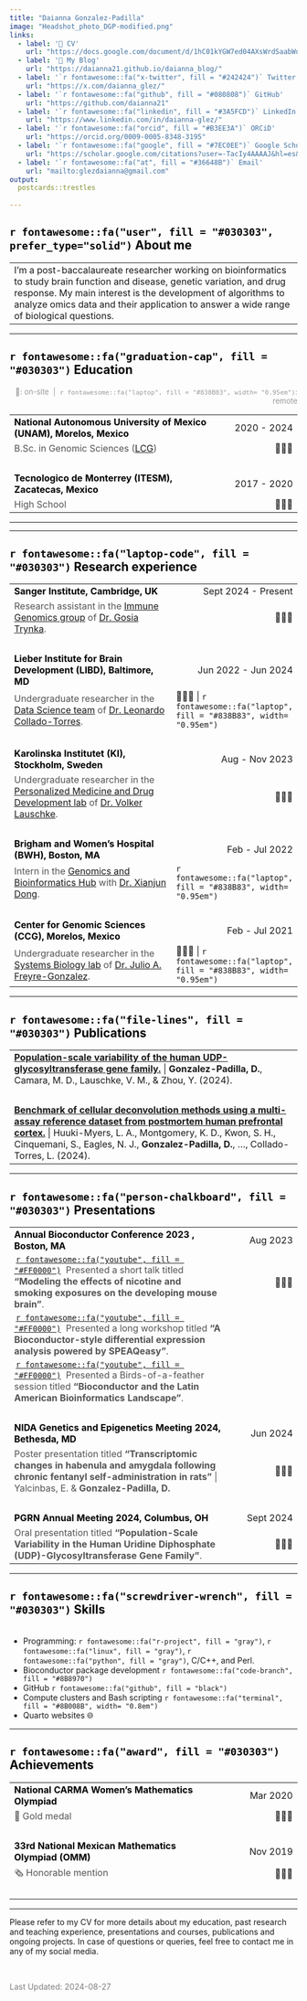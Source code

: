 ```yaml
---
title: "Daianna Gonzalez-Padilla"
image: "Headshot_photo_DGP-modified.png"
links:
  - label: '📑 CV'
    url: "https://docs.google.com/document/d/1hC01kYGW7ed04AXsWrdSaabWutE5jVGZDOc967L7sYE/edit?usp=sharing"
  - label: '🌮 My Blog'
    url: "https://daianna21.github.io/daianna_blog/"
  - label: '`r fontawesome::fa("x-twitter", fill = "#242424")` Twitter'
    url: "https://x.com/daianna_glez/"
  - label: '`r fontawesome::fa("github", fill = "#080808")` GitHub'
    url: "https://github.com/daianna21"
  - label: '`r fontawesome::fa("linkedin", fill = "#3A5FCD")` LinkedIn'
    url: "https://www.linkedin.com/in/daianna-glez/"
  - label: '`r fontawesome::fa("orcid", fill = "#B3EE3A")` ORCiD'
    url: "https://orcid.org/0009-0005-8348-3195"
  - label: '`r fontawesome::fa("google", fill = "#7EC0EE")` Google Scholar'
    url: "https://scholar.google.com/citations?user=-TacIy4AAAAJ&hl=es&oi=ao"
  - label: '`r fontawesome::fa("at", fill = "#36648B")` Email'
    url: "mailto:glezdaianna@gmail.com"
output:
  postcards::trestles
  
---
```


## <span style="color:  #030303;"> `r fontawesome::fa("user", fill = "#030303", prefer_type="solid")` About me</span>

|  |  |
|:------------------------------------------------------------------|
| I'm a post-baccalaureate researcher working on bioinformatics to study brain function and disease, genetic variation, and drug response. My main interest is the development of algorithms to analyze omics data and their application to answer a wide range of biological questions.
---



## <span style="color:  #030303;"> `r fontawesome::fa("graduation-cap", fill = "#030303")` Education</span>
<p style="color:#999999; font-size: 13px; text-align: right;"> 📍: on-site \ \| \ `r fontawesome::fa("laptop", fill = "#838B83", width= "0.95em")`: remote </p>
|  |  |
|:--------------------------------------------------|:----------------|
| **<span style="color:  #030303;"> National Autonomous University of Mexico (UNAM), Morelos, Mexico </span>** | [2020 - 2024]{style="float:right"}  |
| <span style="color: #545454;"> B.Sc. in Genomic Sciences ([LCG](https://www.lcg.unam.mx)) </span> | [📍🇲🇽]{style="float:right"}  ||
|<br>|   |
| **<span style="color:  #030303;"> Tecnologico de Monterrey (ITESM), Zacatecas, Mexico </span>** | [2017 - 2020]{style="float:right"} |
| <span style="color: #545454;"> High School </span> | [📍🇲🇽]{style="float:right"} ||

---



---
  
## <span style="color:  #030303;"> `r fontawesome::fa("laptop-code", fill = "#030303")` Research experience</span>
|  |  |
|:--------------------------------------------------|:----------------|
| **<span style="color:  #030303;"> Sanger Institute, Cambridge, UK </span>** | [Sept 2024 - Present]{style="float:right"}  |
| <span style="color: #545454;"> Research assistant in the [Immune Genomics group](https://www.sanger.ac.uk/group/trynka-group/) of [Dr. Gosia Trynka](https://www.sanger.ac.uk/person/trynka-gosia/). </span> | [📍🇬🇧]{style="float:right"}  ||
|<br>|   |
| **<span style="color:  #030303;"> Lieber Institute for Brain Development (LIBD), Baltimore, MD </span>** | [Jun 2022 - Jun 2024]{style="float:right"} |
| <span style="color: #545454;"> Undergraduate researcher in the [Data Science team](https://lcolladotor.github.io) of [Dr. Leonardo Collado-Torres](http://lcolladotor.github.io/cv/en_CV_lcollado.pdf). </span> | [📍🇺🇸 \| `r fontawesome::fa("laptop", fill = "#838B83", width= "0.95em")`]{style="float:right"} ||
|<br>|   |
| **<span style="color:  #030303;"> Karolinska Institutet (KI), Stockholm, Sweden </span>** | [Aug - Nov 2023]{style="float:right"} |
| <span style="color: #545454;"> Undergraduate researcher in the [Personalized Medicine and Drug Development lab](https://ki.se/en/research/research-areas-centres-and-networks/research-groups/personalized-medicine-and-drug-development-lauschke-lab) of [Dr. Volker Lauschke](https://ki.se/en/people/volker-lauschke). </span> | [📍🇸🇪]{style="float:right"} ||
|<br>|   |
| **<span style="color:  #030303;"> Brigham and Women's Hospital (BWH), Boston, MA </span>** | [Feb - Jul 2022]{style="float:right"} |
| <span style="color: #545454;"> Intern in the [Genomics and Bioinformatics Hub](https://bioinformatics.bwh.harvard.edu) with [Dr. Xianjun Dong](http://sterding.github.io). </span> | [`r fontawesome::fa("laptop", fill = "#838B83", width= "0.95em")`]{style="float:right"} ||
|<br>|   |
| **<span style="color:  #030303;"> Center for Genomic Sciences (CCG), Morelos, Mexico </span>** | [Feb - Jul 2021]{style="float:right"} |
| <span style="color: #545454;"> Undergraduate researcher in the [Systems Biology lab](http://freyrelab.org/en/) of [Dr. Julio A. Freyre-Gonzalez](https://www.ccg.unam.mx/julio-augusto-freyre-gonzalez/). </span> | [📍🇲🇽 \| `r fontawesome::fa("laptop", fill = "#838B83", width= "0.95em")`]{style="float:right"} ||
---


## <span style="color:  #030303;"> `r fontawesome::fa("file-lines", fill = "#030303")` Publications</span>
|  |  |
|:------------------------------------------------------------------|
|**[Population-scale variability of the human UDP-glycosyltransferase gene family.](https://doi.org/10.1016/j.jgg.2024.06.018)** \| **Gonzalez-Padilla, D.**, Camara, M. D., Lauschke, V. M., & Zhou, Y. (2024). ||
|<br>|   |
|**[Benchmark of cellular deconvolution methods using a multi-assay reference dataset from postmortem human prefrontal cortex.](https://www.ncbi.nlm.nih.gov/pmc/articles/PMC10888823/)** \| Huuki-Myers, L. A., Montgomery, K. D., Kwon, S. H., Cinquemani, S., Eagles, N. J., **Gonzalez-Padilla, D.**, ..., Collado-Torres, L. (2024). 
---


## <span style="color:  #030303;"> `r fontawesome::fa("person-chalkboard", fill = "#030303")` Presentations</span>
|  |  |
|:--------------------------------------------------|:----------------|
| **<span style="color:  #030303;"> Annual Bioconductor Conference 2023	, Boston, MA </span>** | [Aug 2023]{style="float:right"}  |
| <span style="color: #545454; margin-left:3px"> [`r fontawesome::fa("youtube", fill = "#FF0000")` ](https://www.youtube.com/watch?v=sTq6skZGgoI&list=PLdl4u5ZRDMQRVvXBi29h7MDtRn-AQGlXS) \ Presented a short talk titled **"Modeling the effects of nicotine and smoking exposures on the developing mouse brain"**. </span> | [📍🇺🇸]{style="float:right"}  ||
| <span style="color: #545454; margin-left:3px"> [`r fontawesome::fa("youtube", fill = "#FF0000")` ](https://www.youtube.com/watch?v=6hJXPw9PM1o) \ Presented a long workshop titled **"A Bioconductor-style differential expression analysis powered by SPEAQeasy"**. </span> |  ||
| <span style="color: #545454; margin-left:3px"> [`r fontawesome::fa("youtube", fill = "#FF0000")` ](https://www.youtube.com/watch?v=nhw_KGXZdBU) \ Presented a Birds-of-a-feather session titled **"Bioconductor and the Latin American Bioinformatics Landscape"**. </span> |  ||
|<br>|  
| **<span style="color:  #030303;"> NIDA Genetics and Epigenetics Meeting 2024, Bethesda, MD </span>** | [Jun 2024]{style="float:right"}    |
| <span style="color: #545454;"> Poster presentation titled **"Transcriptomic changes in habenula and amygdala following chronic fentanyl self-administration in rats"** \| Yalcinbas, E. & **Gonzalez-Padilla, D.** </span> | [📍🇺🇸]{style="float:right"}  
|<br>|  
| **<span style="color:  #030303;">  PGRN Annual Meeting 2024, Columbus, OH </span>** | [Sept 2024]{style="float:right"}    |
| <span style="color: #545454;"> Oral presentation titled **"Population-Scale Variability in the Human Uridine Diphosphate (UDP)-Glycosyltransferase Gene Family"**. </span> | [📍🇺🇸]{style="float:right"}  
---


## <span style="color:  #030303;"> `r fontawesome::fa("screwdriver-wrench", fill = "#030303")` Skills </span>
|  |  |
|:------------------------------------------------|:--------------------|
* Programming: `r fontawesome::fa("r-project", fill = "gray")`, `r fontawesome::fa("linux", fill = "gray")`, `r fontawesome::fa("python", fill = "gray")`, C/C++, and Perl.
* Bioconductor package development `r fontawesome::fa("code-branch", fill = "#8B8970")`
* GitHub `r fontawesome::fa("github", fill = "black")`
* Compute clusters and Bash scripting `r fontawesome::fa("terminal", fill = "#8B008B", width= "0.8em")`
* Quarto websites 🌐

---


## <span style="color:  #030303;"> `r fontawesome::fa("award", fill = "#030303")` Achievements </span>
|  |  |
|:------------------------------------------------|:--------------------|
| **<span style="color:  #030303;"> National CARMA Women's Mathematics Olympiad </span>** | [Mar 2020]{style="float:right"}  |
| <span style="color: #545454;"> 🥇 Gold medal </span> | [📍🇲🇽]{style="float:right"}  ||
|<br>|   |
| **<span style="color:  #030303;"> 33rd National Mexican Mathematics Olympiad (OMM) </span>** | [Nov 2019]{style="float:right"}  |
| <span style="color: #545454;"> 🗞 Honorable mention </span> | [📍🇲🇽]{style="float:right"}  ||
|<br>|   |
---

Please refer to my CV for more details about my education, past research and teaching experience, presentations and courses, publications and ongoing projects. In case of questions or queries, feel free to contact me in any of my social media.

<br>

<span style="color: #7F7F7F; font-size: 14px"> Last Updated: 2024-08-27  </span>

